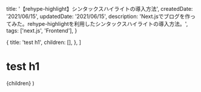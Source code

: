 
  title: '【rehype-highlight】シンタックスハイライトの導入方法',
  createdDate: '2021/06/15',
  updatedDate: '2021/06/15',
  description:
    'Next.jsでブログを作ってみた。rehype-highlightを利用したシンタックスハイライトの導入方法。',
  tags: ['next.js', 'Frontend'],
}

  {
    title: 'test h1',
    children: [],
  },
]

# test h1

  <Layout meta={meta} headlines={headlines} type="post">
    {children}
  </Layout>
)
